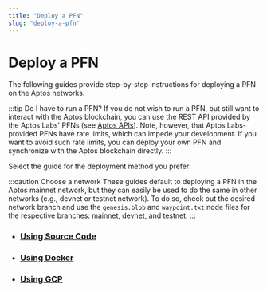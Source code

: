 ```yaml
---
title: "Deploy a PFN"
slug: "deploy-a-pfn"
---
```


# Deploy a PFN

The following guides provide step-by-step instructions for deploying a PFN on the Aptos networks.

:::tip Do I have to run a PFN?
If you do not wish to run a PFN, but still want to interact with the Aptos blockchain, you can use the REST API
provided by the Aptos Labs' PFNs (see [Aptos APIs](../../../apis)). Note, however, that Aptos Labs-provided PFNs have rate
limits, which can impede your development. If you want to avoid such rate limits, you can deploy your own PFN
and synchronize with the Aptos blockchain directly.
:::

Select the guide for the deployment method you prefer:

:::caution Choose a network
These guides default to deploying a PFN in the Aptos mainnet network, but they can easily be used to do
the same in other networks (e.g., devnet or testnet network). To do so, check out the desired network branch
and use the `genesis.blob` and `waypoint.txt` node files for the respective branches:
[mainnet](../../node-files-all-networks/node-files.md),
[devnet](../../node-files-all-networks/node-files-devnet.md), and
[testnet](../../node-files-all-networks/node-files-testnet.md).
:::

- ### [Using Source Code](./using-source-code.md)
- ### [Using Docker](./using-docker.md)
- ### [Using GCP](./using-gcp.md)
